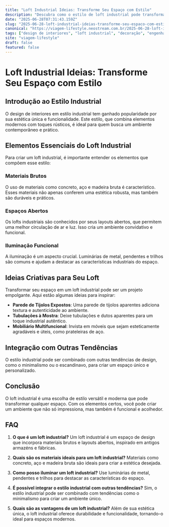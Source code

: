 ```yaml
---
title: "Loft Industrial Ideias: Transforme Seu Espaço com Estilo"
description: "Descubra como o estilo de loft industrial pode transformar seu ambiente com ideias criativas e práticas, incorporando elementos modernos e funcionais."
date: "2025-06-28T07:31:43.159Z"
slug: "2025-06-28-loft-industrial-ideias-transforme-seu-espaco-com-estilo"
canonical: "https://viagem-lifestyle.neostream.com.br/2025-06-28-loft-industrial-ideias-transforme-seu-espaco-com-estilo"
tags: ["design de interiores", "loft industrial", "decoração", "engenharia", "arquitetura"]
site: "viagem-lifestyle"
draft: false
featured: false
---
```


# Loft Industrial Ideias: Transforme Seu Espaço com Estilo

## Introdução ao Estilo Industrial
O design de interiores em estilo industrial tem ganhado popularidade por sua estética única e funcionalidade. Este estilo, que combina elementos modernos com toques rústicos, é ideal para quem busca um ambiente contemporâneo e prático.

## Elementos Essenciais do Loft Industrial
Para criar um loft industrial, é importante entender os elementos que compõem esse estilo:

### Materiais Brutos
O uso de materiais como concreto, aço e madeira bruta é característico. Esses materiais não apenas conferem uma estética robusta, mas também são duráveis e práticos.

### Espaços Abertos
Os lofts industriais são conhecidos por seus layouts abertos, que permitem uma melhor circulação de ar e luz. Isso cria um ambiente convidativo e funcional.

### Iluminação Funcional
A iluminação é um aspecto crucial. Luminárias de metal, pendentes e trilhos são comuns e ajudam a destacar as características industriais do espaço.

## Ideias Criativas para Seu Loft
Transformar seu espaço em um loft industrial pode ser um projeto empolgante. Aqui estão algumas ideias para inspirar:

- **Parede de Tijolos Expostos**: Uma parede de tijolos aparentes adiciona textura e autenticidade ao ambiente.
- **Tubulações à Mostra**: Deixe tubulações e dutos aparentes para um toque industrial autêntico.
- **Mobiliário Multifuncional**: Invista em móveis que sejam esteticamente agradáveis e úteis, como prateleiras de aço.

## Integração com Outras Tendências
O estilo industrial pode ser combinado com outras tendências de design, como o minimalismo ou o escandinavo, para criar um espaço único e personalizado.

## Conclusão
O loft industrial é uma escolha de estilo versátil e moderna que pode transformar qualquer espaço. Com os elementos certos, você pode criar um ambiente que não só impressiona, mas também é funcional e acolhedor.

## FAQ

1. **O que é um loft industrial?** 
   Um loft industrial é um espaço de design que incorpora materiais brutos e layouts abertos, inspirado em antigos armazéns e fábricas.

2. **Quais são os materiais ideais para um loft industrial?** 
   Materiais como concreto, aço e madeira bruta são ideais para criar a estética desejada.

3. **Como posso iluminar um loft industrial?** 
   Use luminárias de metal, pendentes e trilhos para destacar as características do espaço.

4. **É possível integrar o estilo industrial com outras tendências?** 
   Sim, o estilo industrial pode ser combinado com tendências como o minimalismo para criar um ambiente único.

5. **Quais são as vantagens de um loft industrial?** 
   Além de sua estética única, o loft industrial oferece durabilidade e funcionalidade, tornando-o ideal para espaços modernos.